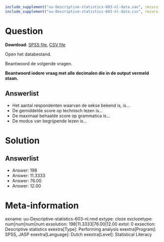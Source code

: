 ```r
include_supplement("uu-Descriptive-statistics-603-nl-data.sav", recursive = TRUE)
include_supplement("uu-Descriptive-statistics-603-nl-data.csv", recursive = TRUE)
```

Question
========

**Download**: [SPSS file](uu-Descriptive-statistics-603-nl-data.sav), [CSV file](uu-Descriptive-statistics-603-nl-data.csv)

Open het databestand.

Beantwoord de volgende vragen.

**Beantwoord iedere vraag met alle decimalen die in de output vermeld staan.**

Answerlist
----------
* Het aantal respondenten waarvan de sekse bekend is, is…
* De gemiddelde score op technisch lezen is…
* De maximaal behaalde score op grammatica is…
* De modus van begrijpende lezen is…

Solution
========

Answerlist
----------
* Answer: 198
* Answer: 11.3333
* Answer: 76.00
* Answer: 12.00

Meta-information
================
exname: uu-Descriptive-statistics-603-nl.rmd
extype: cloze
exclozetype: num|num|num|num 
exsolution: 198|11.3333|76.00|12.00
extol: 0
exsection: Descriptive statistics
exextra[Type]: Performing analysis
exextra[Program]: SPSS, JASP
exextra[Language]: Dutch
exextra[Level]: Statistical Literacy
